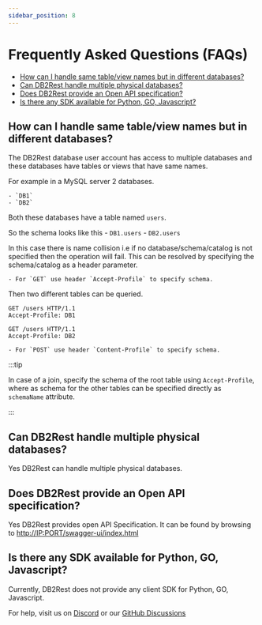 ```yaml
---
sidebar_position: 8
---
```



# Frequently Asked Questions (FAQs)

- [How can I handle same table/view names but in different databases?](#db-object-name-collision)
- [Can DB2Rest handle multiple physical databases?](#support_multiple_physical_databases)
- [Does DB2Rest provide an Open API specification?](#open_api_spec)
- [Is there any SDK available for Python, GO, Javascript?](#language_sdk)

<a name="db-object-name-collision"></a>
## How can I handle same table/view names but in different databases?

The DB2Rest database user account has access to multiple databases and these databases have tables or views that have same names.

For example in a MySQL server 2 databases.

    - `DB1`
    - `DB2`

Both these databases have a table named `users`.

So the schema looks like this
    - `DB1.users`
    - `DB2.users`


In this case there is name collision i.e if no database/schema/catalog is not specified then the operation will fail.
This can be resolved by specifying the schema/catalog as a header parameter.

    - For `GET` use header `Accept-Profile` to specify schema.

Then two different tables can be queried.

```
GET /users HTTP/1.1
Accept-Profile: DB1
```

```
GET /users HTTP/1.1
Accept-Profile: DB2
```
    - For `POST` use header `Content-Profile` to specify schema.

:::tip

In case of a join, specify the schema of the root table using `Accept-Profile`, where as schema for the other tables
can be specified directly as `schemaName` attribute.

:::


<a name="support_multiple_physical_databases"></a>
## Can DB2Rest handle multiple physical databases?

Yes DB2Rest can handle multiple physical databases.


<a name="open_api_spec"></a>
## Does DB2Rest provide an Open API specification?

Yes DB2Rest provides open API Specification. It can be found by browsing to [http://IP:PORT/swagger-ui/index.html](http://IP:PORT/swagger-ui/index.html)


<a name="language_sdk"></a>
## Is there any SDK available for Python, GO, Javascript?

Currently, DB2Rest does not provide any client SDK for Python, GO, Javascript.


For help, visit us on [Discord](https://discord.gg/gytFPNW656) or our [GitHub Discussions](https://github.com/kdhrubo/db2rest/discussions)
